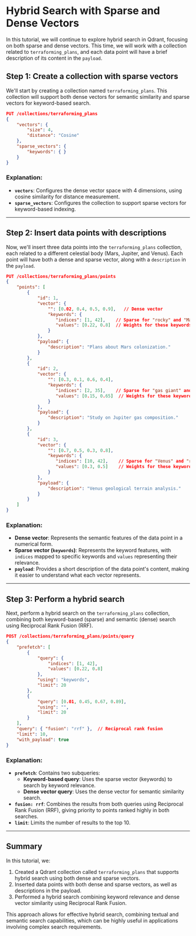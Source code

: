 
# Hybrid Search with Sparse and Dense Vectors 

In this tutorial, we will continue to explore hybrid search in Qdrant, focusing on both sparse and dense vectors. 
This time, we will work with a collection related to `terraforming_plans`, and each data point will have a brief description of its content in the `payload`.

## Step 1: Create a collection with sparse vectors

We'll start by creating a collection named `terraforming_plans`. This collection will support both dense vectors for semantic similarity and sparse vectors for keyword-based search.

```json withRunButton=true
PUT /collections/terraforming_plans
{
    "vectors": {
        "size": 4,  
        "distance": "Cosine"  
    },
    "sparse_vectors": {
        "keywords": { }
    }
}
```

### Explanation:
- **`vectors`**: Configures the dense vector space with 4 dimensions, using cosine similarity for distance measurement.
- **`sparse_vectors`**: Configures the collection to support sparse vectors for keyword-based indexing.

---

## Step 2: Insert data points with descriptions

Now, we'll insert three data points into the `terraforming_plans` collection, each related to a different celestial body (Mars, Jupiter, and Venus). Each point will have both a dense and sparse vector, along with a `description` in the `payload`.

```json withRunButton=true
PUT /collections/terraforming_plans/points
{
    "points": [
        {
            "id": 1,  
            "vector": {
                "": [0.02, 0.4, 0.5, 0.9],   // Dense vector
                "keywords": {
                   "indices": [1, 42],    // Sparse for "rocky" and "Mars"
                   "values": [0.22, 0.8]  // Weights for these keywords
                }
            },
            "payload": {
                "description": "Plans about Mars colonization."
            }
        },
        {
            "id": 2,  
            "vector": {
                "": [0.3, 0.1, 0.6, 0.4],   
                "keywords": {
                   "indices": [2, 35],    // Sparse for "gas giant" and "icy"
                   "values": [0.15, 0.65]  // Weights for these keywords
                }
            },
            "payload": {
                "description": "Study on Jupiter gas composition."
            }
        },
        {
            "id": 3,  
            "vector": {
                "": [0.7, 0.5, 0.3, 0.8],   
                "keywords": {
                   "indices": [10, 42],    // Sparse for "Venus" and "rocky"
                   "values": [0.3, 0.5]    // Weights for these keywords
                }
            },
            "payload": {
                "description": "Venus geological terrain analysis."
            }
        }
    ]
}
```

### Explanation:
- **Dense vector**: Represents the semantic features of the data point in a numerical form.
- **Sparse vector (`keywords`)**: Represents the keyword features, with `indices` mapped to specific keywords and `values` representing their relevance.
- **`payload`**: Provides a short description of the data point's content, making it easier to understand what each vector represents.

---

## Step 3: Perform a hybrid search

Next, perform a hybrid search on the `terraforming_plans` collection, combining both keyword-based (sparse) and semantic (dense) search using Reciprocal Rank Fusion (RRF).

```json withRunButton=true
POST /collections/terraforming_plans/points/query
{
    "prefetch": [
        {
            "query": { 
                "indices": [1, 42],   
                "values": [0.22, 0.8]  
            },
            "using": "keywords",
            "limit": 20
        },
        {
            "query": [0.01, 0.45, 0.67, 0.89],
            "using": "",
            "limit": 20
        }
    ],
    "query": { "fusion": "rrf" },  // Reciprocal rank fusion
    "limit": 10,
    "with_payload": true
}
```

### Explanation:
- **`prefetch`**: Contains two subqueries:
  - **Keyword-based query**: Uses the sparse vector (keywords) to search by keyword relevance.
  - **Dense vector query**: Uses the dense vector for semantic similarity search.
- **`fusion: rrf`**: Combines the results from both queries using Reciprocal Rank Fusion (RRF), giving priority to points ranked highly in both searches.
- **`limit`**: Limits the number of results to the top 10.

---

## Summary

In this tutorial, we:
1. Created a Qdrant collection called `terraforming_plans` that supports hybrid search using both dense and sparse vectors.
2. Inserted data points with both dense and sparse vectors, as well as descriptions in the payload.
3. Performed a hybrid search combining keyword relevance and dense vector similarity using Reciprocal Rank Fusion.

This approach allows for effective hybrid search, combining textual and semantic search capabilities, which can be highly useful in applications involving complex search requirements.